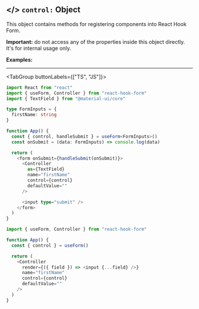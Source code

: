 ## \</> `control:` <TypeText>Object</TypeText>

This object contains methods for registering components into React Hook Form.

<Admonition type="important" title="Rules">

**Important:** do not access any of the properties inside this object directly. It's for internal usage only.

</Admonition>

**Examples:**

---

<TabGroup buttonLabels={["TS", "JS"]}>

```typescript copy sandbox="https://codesandbox.io/s/react-hook-form-v6-controller-ts-jwyzw"
import React from "react"
import { useForm, Controller } from "react-hook-form"
import { TextField } from "@material-ui/core"

type FormInputs = {
  firstName: string
}

function App() {
  const { control, handleSubmit } = useForm<FormInputs>()
  const onSubmit = (data: FormInputs) => console.log(data)

  return (
    <form onSubmit={handleSubmit(onSubmit)}>
      <Controller
        as={TextField}
        name="firstName"
        control={control}
        defaultValue=""
      />

      <input type="submit" />
    </form>
  )
}
```

```javascript copy sandbox="https://codesandbox.io/s/react-hook-form-v7-controller-5h1q5"
import { useForm, Controller } from "react-hook-form"

function App() {
  const { control } = useForm()

  return (
    <Controller
      render={({ field }) => <input {...field} />}
      name="firstName"
      control={control}
      defaultValue=""
    />
  )
}
```

</TabGroup>
